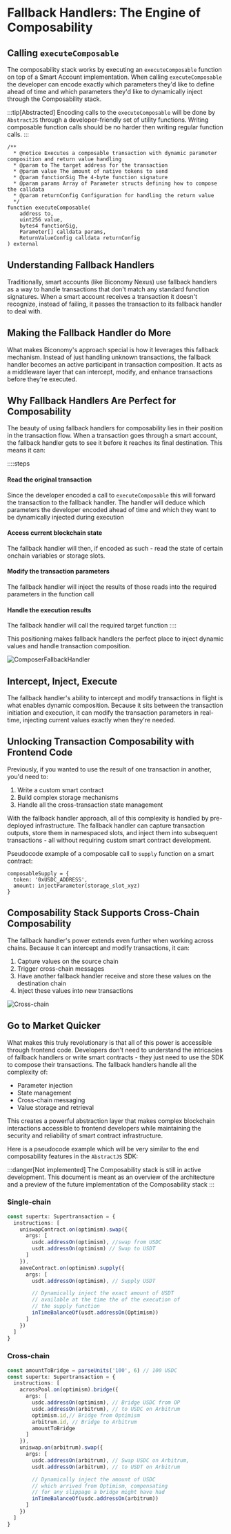 # Fallback Handlers: The Engine of Composability

## Calling `executeComposable`
The composability stack works by executing an `executeComposable` function on top of a Smart Account implementation. When 
calling `executeComposable` the developer can encode exactly which parameters they'd like to define ahead of time and which
parameters they'd like to dynamically inject through the Composability stack.

:::tip[Abstracted]
Encoding calls to the `executeComposable` will be done by `AbstractJS` through a developer-friendly
set of utility functions. Writing composable function calls should be no harder then writing regular 
function calls.
:::

```solidity
/**
  * @notice Executes a composable transaction with dynamic parameter composition and return value handling
  * @param to The target address for the transaction
  * @param value The amount of native tokens to send
  * @param functionSig The 4-byte function signature
  * @param params Array of Parameter structs defining how to compose the calldata
  * @param returnConfig Configuration for handling the return value
  */
function executeComposable(
    address to,
    uint256 value,
    bytes4 functionSig,
    Parameter[] calldata params,
    ReturnValueConfig calldata returnConfig
) external
```

## Understanding Fallback Handlers

Traditionally, smart accounts (like Biconomy Nexus) use fallback handlers as a way to handle transactions that don't match any standard function signatures. When a smart account receives a transaction it doesn't recognize, instead of failing, it passes the transaction to its fallback handler to deal with.

## Making the Fallback Handler do More

What makes Biconomy's approach special is how it leverages this fallback mechanism. Instead of just handling unknown transactions, the fallback handler becomes an active participant in transaction composition. It acts as a middleware layer that can intercept, modify, and enhance transactions before they're executed.


## Why Fallback Handlers Are Perfect for Composability

The beauty of using fallback handlers for composability lies in their position in the transaction flow. When a transaction goes through a smart account, the fallback handler gets to see it before it reaches its final destination. This means it can:

::::steps
#### Read the original transaction
Since the developer encoded a call to `executeComposable` this will forward the 
transaction to the fallback handler. The handler will deduce which parameters the
developer encoded ahead of time and which they want to be dynamically injected during execution

#### Access current blockchain state
The fallback handler will then, if encoded as such - read the state of certain onchain variables or
storage slots. 

#### Modify the transaction parameters
The fallback handler will inject the results of those reads into the required parameters in the 
function call

#### Handle the execution results
The fallback handler will call the required target function
::::

This positioning makes fallback handlers the perfect place to inject dynamic values and handle transaction composition.

![ComposerFallbackHandler](https://i.imgur.com/zESn9BO.png)


## Intercept, Inject, Execute

The fallback handler's ability to intercept and modify transactions in flight is what enables dynamic composition. Because it sits between the transaction initiation and execution, it can modify the transaction parameters in real-time, injecting current values exactly when they're needed.

## Unlocking Transaction Composability with Frontend Code

Previously, if you wanted to use the result of one transaction in another, you'd need to:
1. Write a custom smart contract
2. Build complex storage mechanisms
3. Handle all the cross-transaction state management

With the fallback handler approach, all of this complexity is handled by pre-deployed infrastructure. The fallback handler can capture transaction outputs, store them in namespaced slots, and inject them into subsequent transactions - all without requiring custom smart contract development.

Pseudocode example of a composable call to `supply` function on a smart contract:

```
composableSupply = {
  token: '0xUSDC_ADDRESS',
  amount: injectParameter(storage_slot_xyz)
}
```

## Composability Stack Supports Cross-Chain Composability

The fallback handler's power extends even further when working across chains. Because it can intercept and modify transactions, it can:
1. Capture values on the source chain
2. Trigger cross-chain messages
3. Have another fallback handler receive and store these values on the destination chain
4. Inject these values into new transactions

![Cross-chain](https://i.imgur.com/XbGIeDn.png)

## Go to Market Quicker

What makes this truly revolutionary is that all of this power is accessible through frontend code. Developers don't need to understand the intricacies of fallback handlers or write smart contracts - they just need to use the SDK to compose their transactions. The fallback handlers handle all the complexity of:
- Parameter injection
- State management
- Cross-chain messaging
- Value storage and retrieval

This creates a powerful abstraction layer that makes complex blockchain interactions accessible to frontend developers while maintaining the security and reliability of smart contract infrastructure.

Here is a pseudocode example which will be very similar to the end composability features in the 
`AbstractJS` SDK:

:::danger[Not implemented]
The Composability stack is still in active development. This document is meant as an overview of the 
architecture and a preview of the future implementation of the Composability stack
:::

### Single-chain
```ts
const supertx: Supertransaction = {
  instructions: [
    uniswapContract.on(optimism).swap({
      args: [
        usdc.addressOn(optimism), //swap from USDC
        usdt.addressOn(optimism) // Swap to USDT
      ]
    }),
    aaveContract.on(optimism).supply({
      args: [
        usdt.addressOn(optimism), // Supply USDT

        // Dynamically inject the exact amount of USDT
        // available at the time the of the execution of 
        // the supply function
        inTimeBalanceOf(usdt.addressOn(Optimism)) 
      ]
    })
  ]
}
```

### Cross-chain
```ts
const amountToBridge = parseUnits('100', 6) // 100 USDC
const supertx: Supertransaction = {
  instructions: [
    acrossPool.on(optimism).bridge({
      args: [
        usdc.addressOn(optimism), // Bridge USDC from OP
        usdc.addressOn(arbitrum), // to USDC on Arbitrum
        optimism.id,// Bridge from Optimism
        arbitrum.id, // Bridge to Arbitrum
        amountToBridge
      ]
    }),
    uniswap.on(arbitrum).swap({
      args: [
        usdc.addressOn(arbitrum), // Swap USDC on Arbitrum,
        usdt.addressOn(arbitrum), // to USDT on Arbitrum 

        // Dynamically inject the amount of USDC
        // which arrived from Optimism, compensating
        // for any slippage a bridge might have had
        inTimeBalanceOf(usdc.addressOn(arbitrum))
      ]
    })
  ]
}
```